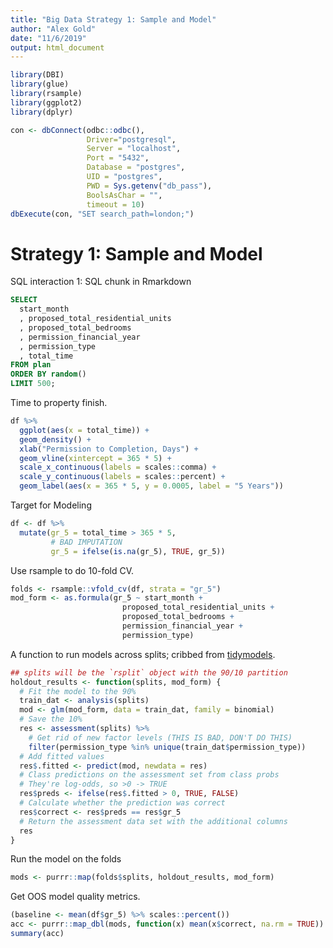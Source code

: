 ```yaml
---
title: "Big Data Strategy 1: Sample and Model"
author: "Alex Gold"
date: "11/6/2019"
output: html_document
---
```


```r
library(DBI)
library(glue)
library(rsample)
library(ggplot2)
library(dplyr)
```

```r
con <- dbConnect(odbc::odbc(), 
                 Driver="postgresql", 
                 Server = "localhost", 
                 Port = "5432", 
                 Database = "postgres", 
                 UID = "postgres", 
                 PWD = Sys.getenv("db_pass"), 
                 BoolsAsChar = "", 
                 timeout = 10)
dbExecute(con, "SET search_path=london;")
```



















# Strategy 1: Sample and Model
SQL interaction 1: SQL chunk in Rmarkdown
```sql
SELECT 
  start_month
  , proposed_total_residential_units
  , proposed_total_bedrooms
  , permission_financial_year
  , permission_type 
  , total_time
FROM plan
ORDER BY random()
LIMIT 500;
```



















Time to property finish.
```r
df %>%
  ggplot(aes(x = total_time)) +
  geom_density() +
  xlab("Permission to Completion, Days") +
  geom_vline(xintercept = 365 * 5) +
  scale_x_continuous(labels = scales::comma) +
  scale_y_continuous(labels = scales::percent) +
  geom_label(aes(x = 365 * 5, y = 0.0005, label = "5 Years"))
```
















Target for Modeling
```r
df <- df %>%
  mutate(gr_5 = total_time > 365 * 5, 
         # BAD IMPUTATION
         gr_5 = ifelse(is.na(gr_5), TRUE, gr_5))
```












Use rsample to do 10-fold CV.
```r
folds <- rsample::vfold_cv(df, strata = "gr_5")
mod_form <- as.formula(gr_5 ~ start_month + 
                         proposed_total_residential_units +
                         proposed_total_bedrooms + 
                         permission_financial_year + 
                         permission_type)
```

A function to run models across splits; cribbed from [tidymodels](http://tidymodels.github.io/rsample).
```r
## splits will be the `rsplit` object with the 90/10 partition
holdout_results <- function(splits, mod_form) {
  # Fit the model to the 90%
  train_dat <- analysis(splits)
  mod <- glm(mod_form, data = train_dat, family = binomial)
  # Save the 10%
  res <- assessment(splits) %>%
    # Get rid of new factor levels (THIS IS BAD, DON'T DO THIS)
    filter(permission_type %in% unique(train_dat$permission_type)) 
  # Add fitted values 
  res$.fitted <- predict(mod, newdata = res)
  # Class predictions on the assessment set from class probs
  # They're log-odds, so >0 -> TRUE
  res$preds <- ifelse(res$.fitted > 0, TRUE, FALSE)
  # Calculate whether the prediction was correct
  res$correct <- res$preds == res$gr_5
  # Return the assessment data set with the additional columns
  res
}
```

Run the model on the folds
```r
mods <- purrr::map(folds$splits, holdout_results, mod_form)
```

Get OOS model quality metrics.
```r
(baseline <- mean(df$gr_5) %>% scales::percent())
acc <- purrr::map_dbl(mods, function(x) mean(x$correct, na.rm = TRUE))
summary(acc)
```

